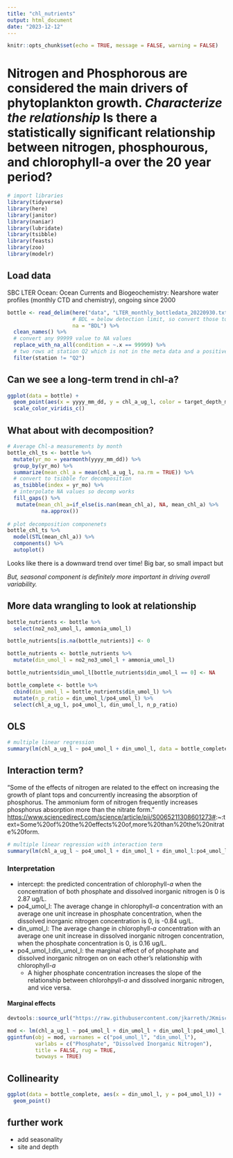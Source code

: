 ```yaml
---
title: "chl_nutrients"
output: html_document
date: "2023-12-12"
---
```


```r
knitr::opts_chunk$set(echo = TRUE, message = FALSE, warning = FALSE)
```

# Nitrogen and Phosphorous are considered the main drivers of phytoplankton growth. *Characterize the relationship* Is there a statistically significant relationship between nitrogen, phosphourous, and chlorophyll-a over the 20 year period?

```r
# import libraries 
library(tidyverse)
library(here)
library(janitor)
library(naniar)
library(lubridate)
library(tsibble)
library(feasts)
library(zoo)
library(modelr)
```

## Load data

SBC LTER Ocean: Ocean Currents and Biogeochemistry: Nearshore water profiles (monthly CTD and chemistry), ongoing since 2000

```r
bottle <- read_delim(here("data", "LTER_monthly_bottledata_20220930.txt"), 
                     # BDL = below detection limit, so convert those to NA
                     na = "BDL") %>% 
  clean_names() %>% 
  # convert any 99999 value to NA values 
  replace_with_na_all(condition = ~.x == 99999) %>% 
  # two rows at station Q2 which is not in the meta data and a positive longitude...
  filter(station != "Q2")
```

## Can we see a long-term trend in chl-a?

```r
ggplot(data = bottle) +
  geom_point(aes(x = yyyy_mm_dd, y = chl_a_ug_l, color = target_depth_m)) +
  scale_color_viridis_c()
```

## What about with decomposition?

```r
# Average Chl-a measurements by month
bottle_chl_ts <- bottle %>% 
  mutate(yr_mo = yearmonth(yyyy_mm_dd)) %>% 
  group_by(yr_mo) %>% 
  summarize(mean_chl_a = mean(chl_a_ug_l, na.rm = TRUE)) %>% 
  # convert to tsibble for decomposition
  as_tsibble(index = yr_mo) %>% 
  # interpolate NA values so decomp works
  fill_gaps() %>% 
   mutate(mean_chl_a=if_else(is.nan(mean_chl_a), NA, mean_chl_a) %>% 
           na.approx())
  
# plot decomposition componenets
bottle_chl_ts %>% 
  model(STL(mean_chl_a)) %>% 
  components() %>% 
  autoplot()
```

Looks like there is a downward trend over time! Big bar, so small impact but

*But, seasonal component is definitely more important in driving overall variability.*

## More data wrangling to look at relationship

```r
bottle_nutrients <- bottle %>% 
  select(no2_no3_umol_l, ammonia_umol_l)

bottle_nutrients[is.na(bottle_nutrients)] <- 0

bottle_nutrients <- bottle_nutrients %>% 
  mutate(din_umol_l = no2_no3_umol_l + ammonia_umol_l)

bottle_nutrients$din_umol_l[bottle_nutrients$din_umol_l == 0] <- NA

bottle_complete <- bottle %>% 
  cbind(din_umol_l = bottle_nutrients$din_umol_l) %>% 
  mutate(n_p_ratio = din_umol_l/po4_umol_l) %>% 
  select(chl_a_ug_l, po4_umol_l, din_umol_l, n_p_ratio)
```

## OLS

```r
# multiple linear regression
summary(lm(chl_a_ug_l ~ po4_umol_l + din_umol_l, data = bottle_complete))
```

## Interaction term?

"Some of the effects of nitrogen are related to the effect on increasing the growth of plant tops and concurrently increasing the absorption of phosphorus. The ammonium form of nitrogen frequently increases phosphorus absorption more than the nitrate form." <https://www.sciencedirect.com/science/article/pii/S0065211308601273#>:\~:text=Some%20of%20the%20effects%20of,more%20than%20the%20nitrate%20form.

```r
# multiple linear regression with interaction term
summary(lm(chl_a_ug_l ~ po4_umol_l + din_umol_l + din_umol_l:po4_umol_l, data = bottle_complete))
```
### Interpretation

- intercept: the predicted concentration of chlorophyll-*a* when the concentration of both phosphate and dissolved inorganic nitrogen is 0 is 2.87 ug/L.
- po4_umol_l: The average change in chlorophyll-*a* concentration with an average one unit increase in phosphate concentration, when the dissolved inorganic nitrogen concentration is 0, is -0.84 ug/L.
- din_umol_l: The average change in chlorophyll-*a* concentration with an average one unit increase in dissolved inorganic nitrogen concentration, when the phosphate concentration is 0, is 0.16 ug/L.
- po4_umol_l:din_umol_l: the marginal effect of of phosphate and dissolved inorganic nitrogen on on each other's relationship with chlorophyll-*a*
  - A higher phosphate concentration increases the slope of the relationship between chlorohpyll-*a* and dissolved inorganic nitrogen, and vice versa.
  
#### Marginal effects
```r
devtools::source_url("https://raw.githubusercontent.com/jkarreth/JKmisc/master/ggintfun.R")
```

```r
mod <- lm(chl_a_ug_l ~ po4_umol_l + din_umol_l + din_umol_l:po4_umol_l, data = bottle_complete)
ggintfun(obj = mod, varnames = c("po4_umol_l", "din_umol_l"), 
         varlabs = c("Phosphate", "Dissolved Inorganic Nitrogen"),
         title = FALSE, rug = TRUE,
         twoways = TRUE)
```


## Collinearity

```r
ggplot(data = bottle_complete, aes(x = din_umol_l, y = po4_umol_l)) +
  geom_point()
```


## further work
- add seasonality
- site and depth
